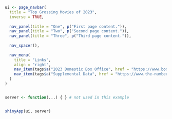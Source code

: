 ```r

ui <- page_navbar(
  title = "Top Grossing Movies of 2023",
  inverse = TRUE,
  
  nav_panel(title = "One", p("First page content.")),
  nav_panel(title = "Two", p("Second page content.")),
  nav_panel(title = "Three", p("Third page content.")),
  
  nav_spacer(),
  
  nav_menu(
    title = "Links",
    align = "right",
    nav_item(tags$a("2023 Domestic Box Office", href = "https://www.boxofficemojo.com/year/2023/?ref_=bo_yl_table_2")),
    nav_item(tags$a("Supplemental Data", href = "https://www.the-numbers.com/market/2023/top-grossing-movies"))
  )
)


server <- function(...) { } # not used in this example


shinyApp(ui, server)

```


